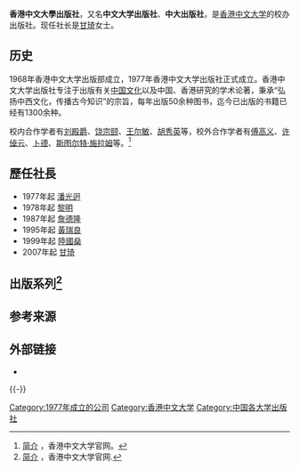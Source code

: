{{NOT|text=[[中山大学出版社|中山大学出版社]]或"中大出版社"(Chung Tai Educational Press)}}
{{Infobox publisher
| name         = 香港中文大學出版社<br>The Chinese University of Hong Kong Press
| image        = 
| caption      =
| parent       = 
| status       = 
| traded_as    =
| predecessor  =
| founded      = 
| founder      = 
| successor    = 
| country      = {{CNHK}}
| headquarters = {{CNHK}}[[沙田_(香港)|沙田]]<br>[[香港中文大学|香港中文大学]]何東夫人堂（學生宿舍五旬節會樓高座附翼）
| distribution = 
| keypeople    = [[甘琦|甘琦]] <small>(社长)</small> <br /> 林颖 <small>(总编辑)</small> <br /> 马桂鸿 <small>(制作部经理)</small> <br /> 黄丽芬 <small>(业务经理)</small>
| publications = 
| topics       = [[中国文化|中国文化]]<br>[[中国研究|中国研究]]<br>[[香港|香港]]
| genre        = 
| imprints     = 
| revenue      = 
| owner        = [[香港中文大学|香港中文大学]]
| numemployees =
| url          = {{official url}}
}}
'''香港中文大學出版社'''，又名'''中文大学出版社'''、'''中大出版社'''，是[[香港中文大学|香港中文大学]]的校办出版社。现任社长是[[甘琦|甘琦]]女士。

== 历史 ==
1968年香港中文大学出版部成立，1977年香港中文大学出版社正式成立。香港中文大学出版社专注于出版有关[[中国文化|中国文化]]以及中国、香港研究的学术论著，秉承“弘扬中西文化，传播古今知识”的宗旨，每年出版50余种图书，迄今已出版的书籍已经有1300余种。

校内合作学者有[[刘殿爵|刘殿爵]]、[[饶宗颐|饶宗颐]]、[[王尔敏|王尔敏]]、[[胡秀英|胡秀英]]等，校外合作学者有[[傅高义|傅高义]]、[[许倬云|许倬云]]、[[卜德|卜德]]、[[斯图尔特·施拉姆|斯图尔特·施拉姆]]等。<ref>[https://www.chineseupress.com/about_us 简介] {{Wayback|url=https://www.chineseupress.com/about_us |date=20170128060919 }}，香港中文大学官网。</ref>

== 歷任社長 ==
* 1977年起 [[潘光迥|潘光迥]]
* 1978年起 [[黎明_(傳媒工作者)|黎明]]
* 1987年起 [[詹德隆|詹德隆]]
* 1995年起 [[黃瑞良|黃瑞良]]
* 1999年起 [[陸國燊|陸國燊]]
* 2007年起 [[甘琦|甘琦]]

== 出版系列<ref>[https://www.chineseupress.com/index.php?route=product/category&path=59_63_89 简介] {{Wayback|url=https://www.chineseupress.com/index.php?route=product%2Fcategory&path=59_63_89 |date=20150930081339 }}，香港中文大学官网.</ref> ==
{{columns-list|colwidth=25em|
*两夏书系（兩夏即[[夏濟安|夏濟安]]、[[夏志清|夏志清]]兄弟）
*中国基督教史研究丛书
*国际诗人在香港
*汉达古籍研究丛书 · 中国古代词汇研究丛书系列
*汉达古籍研究丛书 · 先秦两汉典籍引经系列
*汉达古籍研究丛书 · 先秦两汉典籍重见资料系列
*汉达古籍研究丛书 · 唐宋类书征引典籍系列
*漢達古籍研究叢書 ‧ 王念孫古籍校本集證系列
*程学阁著作集
*給孩子系列
*翻译史研究论丛
*视野丛书
*通识教育丛书
*三十．三十书系
*中国现代文学中英对照系列
*边城思想者系列
*边疆研究系列
*天主教研究丛书·史料及工具系列
*天主教研究丛书·通识系列
*天主教研究丛书·研究系列
*Centre for Chinese Archaeology and Art, Studies Series
*[[钱宾四|钱宾四]]先生学术文化讲座系列
*景风丛书
*崇基金禧丛书
*[[崇基学院|崇基学院]]宗教研究丛书·庞万伦基督教与中国文化讲座系列
*传经讲座系列
*慢读经典
*宗教与中国社会研究中心专文报告系列
*道教研究学术论丛
*DRIFT
*教育政策研讨系列
*香港教育研究系列
*汉语基督教文化研究所丛刊
*香港经济研究中心书籍
*香港亚太研究所研究丛书
*香港国际诗歌之夜
*[[黎翠珍|黎翠珍]]翻译剧本系列
*基督教中国宗教文化研究社资料丛刊
*历代基督教学术思想文库：古代系列
*历代基督教学术思想文库：现代系列
*历代基督教思想学术文库：研究系列
*岭南大学人文学科丛书
*道风译丛
*专业管理丛书
*牧爱丛书
*新亚学术集刊（由[[新亞書院|新亞書院]]出版）
*香港亚太研究所论文丛刊
*教牧研讨系列
*香港亚太研究所公共政策论丛
*ICS, Bibliography and Index Series
*META
*Renditions Books
*Renditions Paperbacks
*Tang Chun-I Lecture Series
*Translation Studies Research Series
*TRAVELLER
*USC Seminar Series
*Zong Jiao She Hui Xue Yi Cong
*中国教会大学文献目录
*吐露丛书
*宗教与中国社会研究论丛书系列
*客家传统社会丛书
*当代中国文化研究所专刊
*新亚书院艺术系丛书
*汉达古籍研究丛书
*汉达古籍研究丛书 · 专著系列
*汉达古籍研究丛书 · 魏晋南北朝古籍逐字索引丛刊
*沪港发展联合研究所研究丛书
*沪港发展联合研究所论文丛刊
*香港中文大学青年学人论文奖
*香港教会系列
*香港教育研究所学校教育改革系列
*香港文化研究丛书
}}

== 参考来源 ==
{{Reflist}}

==外部链接==
* {{official}}

{{-}}
{{香港中文大学}}

{{Authority control}}

[[Category:1977年成立的公司|Category:1977年成立的公司]]
[[Category:香港中文大学|Category:香港中文大学]]
[[Category:中国各大学出版社|Category:中国各大学出版社]]